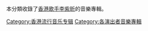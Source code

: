 本分類收錄了[[香港|香港]][[歌手|歌手]][[李紫昕|李紫昕]]的音樂專輯。
[[Category:香港流行音乐专辑|Category:香港流行音乐专辑]]
[[Category:各演出者音樂專輯|Category:各演出者音樂專輯]]